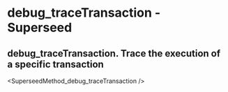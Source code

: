 # debug_traceTransaction  - Superseed

## debug_traceTransaction. Trace the execution of a specific transaction


<SuperseedMethod_debug_traceTransaction />
